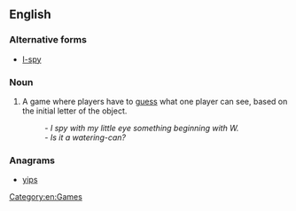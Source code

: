 ==English==

===Alternative forms===
* [[I-spy]]

===Noun===
{{en-noun|-|head=[[I]] [[spy]]}}

# {{games}} A game where players have to [[guess]] what one player can see, based on the initial letter of the object.
#: ''- I spy with my little eye something beginning with W.''<br>''- Is it a watering-can?''

===Anagrams===
* [[yips#English|yips]]

[[Category:en:Games]]